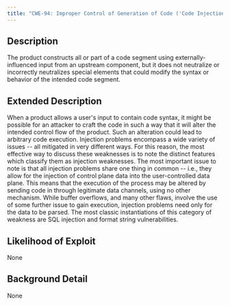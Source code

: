 ```yaml
---
title: "CWE-94: Improper Control of Generation of Code ('Code Injection')"
---
```


## Description
The product constructs all or part of a code segment using externally-influenced input from an upstream component, but it does not neutralize or incorrectly neutralizes special elements that could modify the syntax or behavior of the intended code segment.

## Extended Description

When a product allows a user's input to contain code syntax, it might be possible for an attacker to craft the code in such a way that it will alter the intended control flow of the product. Such an alteration could lead to arbitrary code execution.
Injection problems encompass a wide variety of issues -- all mitigated in very different ways. For this reason, the most effective way to discuss these weaknesses is to note the distinct features which classify them as injection weaknesses. The most important issue to note is that all injection problems share one thing in common -- i.e., they allow for the injection of control plane data into the user-controlled data plane. This means that the execution of the process may be altered by sending code in through legitimate data channels, using no other mechanism. While buffer overflows, and many other flaws, involve the use of some further issue to gain execution, injection problems need only for the data to be parsed. The most classic instantiations of this category of weakness are SQL injection and format string vulnerabilities.


## Likelihood of Exploit
None

## Background Detail
None
        